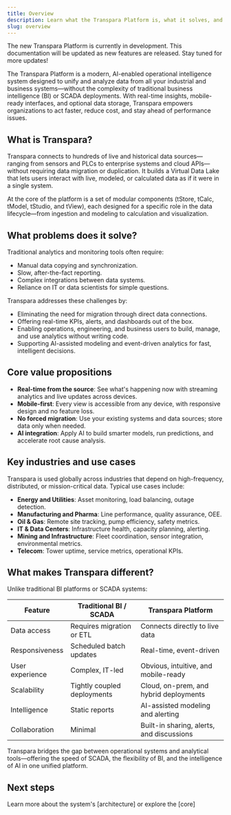 ```yaml
---
title: Overview
description: Learn what the Transpara Platform is, what it solves, and why it's different from traditional BI and SCADA systems.
slug: overview
---
```


<Callout title="Transpara Platform is under development" type="success">
The new Transpara Platform is currently in development. This documentation will be updated as new features are released. Stay tuned for more updates!
</Callout>

The Transpara Platform is a modern, AI-enabled operational intelligence system designed to unify and analyze data from all your industrial and business systems—without the complexity of traditional business intelligence (BI) or SCADA deployments. With real-time insights, mobile-ready interfaces, and optional data storage, Transpara empowers organizations to act faster, reduce cost, and stay ahead of performance issues.

## What is Transpara?

Transpara connects to hundreds of live and historical data sources—ranging from sensors and PLCs to enterprise systems and cloud APIs—without requiring data migration or duplication. It builds a Virtual Data Lake that lets users interact with live, modeled, or calculated data as if it were in a single system.

At the core of the platform is a set of modular components (tStore, tCalc, tModel, tStudio, and tView), each designed for a specific role in the data lifecycle—from ingestion and modeling to calculation and visualization.

## What problems does it solve?

Traditional analytics and monitoring tools often require:
- Manual data copying and synchronization.
- Slow, after-the-fact reporting.
- Complex integrations between data systems.
- Reliance on IT or data scientists for simple questions.

Transpara addresses these challenges by:
- Eliminating the need for migration through direct data connections.
- Offering real-time KPIs, alerts, and dashboards out of the box.
- Enabling operations, engineering, and business users to build, manage, and use analytics without writing code.
- Supporting AI-assisted modeling and event-driven analytics for fast, intelligent decisions.

## Core value propositions

- **Real-time from the source**: See what's happening now with streaming analytics and live updates across devices.
- **Mobile-first**: Every view is accessible from any device, with responsive design and no feature loss.
- **No forced migration**: Use your existing systems and data sources; store data only when needed.
- **AI integration**: Apply AI to build smarter models, run predictions, and accelerate root cause analysis.

## Key industries and use cases

Transpara is used globally across industries that depend on high-frequency, distributed, or mission-critical data. Typical use cases include:

- **Energy and Utilities**: Asset monitoring, load balancing, outage detection.
- **Manufacturing and Pharma**: Line performance, quality assurance, OEE.
- **Oil & Gas**: Remote site tracking, pump efficiency, safety metrics.
- **IT & Data Centers**: Infrastructure health, capacity planning, alerting.
- **Mining and Infrastructure**: Fleet coordination, sensor integration, environmental metrics.
- **Telecom**: Tower uptime, service metrics, operational KPIs.

## What makes Transpara different?

Unlike traditional BI platforms or SCADA systems:

| Feature                          | Traditional BI / SCADA          | Transpara Platform                          |
|----------------------------------|----------------------------------|----------------------------------------------|
| Data access                      | Requires migration or ETL        | Connects directly to live data               |
| Responsiveness                   | Scheduled batch updates          | Real-time, event-driven                      |
| User experience                  | Complex, IT-led                  | Obvious, intuitive, and mobile-ready         |
| Scalability                      | Tightly coupled deployments      | Cloud, on-prem, and hybrid deployments       |
| Intelligence                     | Static reports                   | AI-assisted modeling and alerting            |
| Collaboration                    | Minimal                          | Built-in sharing, alerts, and discussions    |

Transpara bridges the gap between operational systems and analytical tools—offering the speed of SCADA, the flexibility of BI, and the intelligence of AI in one unified platform.


## Next steps

Learn more about the system's [architecture] or explore the [core]
